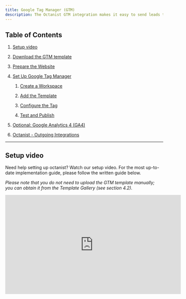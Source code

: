 ```yaml
---
title: Google Tag Manager (GTM)
description: The Octanist GTM integration makes it easy to send leads to Octanist. Follow these steps to quickly set up the integration.
---
```


## Table of Contents

1. [Setup video](#setup-video)

2. [Download the GTM template](#1-download-the-gtm-template)

3. [Prepare the Website](#2-prepare-the-website)

4. [Set Up Google Tag Manager](#3-set-up-google-tag-manager)

   1. [Create a Workspace](#31-create-a-workspace)

   2. [Add the Template](#32-add-the-template)

   3. [Configure the Tag](#33-configure-the-tag)

   4. [Test and Publish](#34-test-and-publish)

5. [Optional: Google Analytics 4 (GA4)](#4-optional-google-analytics-4-ga4)

6. [Octanist - Outgoing Integrations](#5-octanist-outgoing-integrations)

***

## Setup video

Need help setting up octanist? Watch our setup video. For the most up-to-date implementation guide, please follow the written guide below.

*Please note that you do not need to upload the GTM template manually; you can obtain it from the Template Gallery (see section 4.2).*

<iframe width="560" height="315" src="https://www.youtube.com/embed/RvQqOv06XZ4?si=q8MwjZp2Y0LfMVIs" title="YouTube video player" frameborder="0" allow="accelerometer; autoplay; clipboard-write; encrypted-media; gyroscope; picture-in-picture; web-share" referrerpolicy="strict-origin-when-cross-origin" allowfullscreen />

## 1. Download the GTM template

* Navigate within Octanist to **Integrations > Incoming**.

  ![](/images/google-tag-manager/incoming-gtm-clickonincoming.jpg)

* Under **Incoming**, select **Google Tag Manager**.

  ![](/images/google-tag-manager/incoming-gtm-clickongtm.jpg)

* Copy the **Octanist Organization ID** and save it somewhere. You can always return here to retrieve it again.

  ![](/images/google-tag-manager/incoming-gtm-copyoctanistid.jpg)

***

## 2. Prepare the Website

* To send lead data to Octanist, the data must be available on the website. We highly recommend using a [**dataLayer**](https://developers.google.com/tag-platform/tag-manager/datalayer) **push event** to ensure consistency and robust measurement.

* Ensure the lead data is placed in the dataLayer. Ask a developer to implement the following code to activate the dataLayer push after a lead form is submitted:

> Dear \[Recipient], We are currently in the process of setting up [Octanist](https://octanist.com/), a tool that helps us determine the true value of the leads coming through our website. To make this work and send data effectively to Octanist, we need to ensure the data is pushed to the [dataLayer](https://developers.google.com/tag-platform/tag-manager/datalayer).This will allow us to capture the necessary information using Google Tag Manager and send it to Octanist. Therefore, we kindly request adding the following code to the backend of our forms:

```html
<script>
  var dataLayer = dataLayer || [];
  dataLayer.push({
    event: "submit_lead_form",
    user_data: {
      email: yourEmailVariable,
      phone_number: yourPhoneVariable,
      company_name: yourCompanyVariable, // optional
    },
  });
</script>
```

> Please let us know once this is in place and if you need any assistance.Kind regards,

***

## 3. Set Up Google Tag Manager

### 3.1 Create a Workspace

* Click on **Default Workspace**.

* Give the Workspace a name (e.g., *Octanist Setup*).

### 3.2 Add the Template

* Go to **Templates > Tag Templates > Search Gallery**.

* From here, search for "Octanist" and click on our Google-Verified Tag Template.

![](/images/google-tag-manager/incoming-gtm-search-for-octanist.jpg)

* Press the **Add to Workspace**—button

![](/images/google-tag-manager/incoming-gtm-add-octanist-to-workspace.jpg)

### 3.3 Configure the Tag

* Create a new tag: **Octanist - Offline Conversion Tracking**.
  *After successfully importing the template, the Octanist Tag should appear under the Custom Tab.*

* Enter your **Octanist ID**.

* Add dataLayer variables for email address, phone number, and company name.

* Set the trigger. For example, in step 2 we created an event for the `submit_lead_form` trigger.

### 3.4 Test and Publish

* Test the form using the GTM debug mode.

* Publish the container once everything works correctly.

***

## 4. Optional: Google Analytics 4 (GA4)

* Enter the **GA4 Measurement ID** (e.g., `G-12345678`).

* Optionally add extra fields for better lead qualification.

***

## 5. Octanist - Outgoing Integrations

Your data stream is now active! For setting up outgoing integrations, refer to our [Outgoing Integrations](https://docs.octanist.com/outgoing-integrations/google-ads/) documentation.